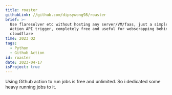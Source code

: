```yaml
---
title: roaster
githubLink: //github.com/dipsywong98/roaster
brief: >-
  Use flaresolver etc without hosting any server/VM/faas, just a simple GitHub
  Action API trigger, completely free and useful for webscrapping behind
  cloudflare
time: 2023 Q2
tags:
  - Python
  - Github Action
id: roaster
date: 2023-04-17
isProject: true
---
```


Using Github action to run jobs is free and unlimited. So i dedicated some heavy running jobs to it.
